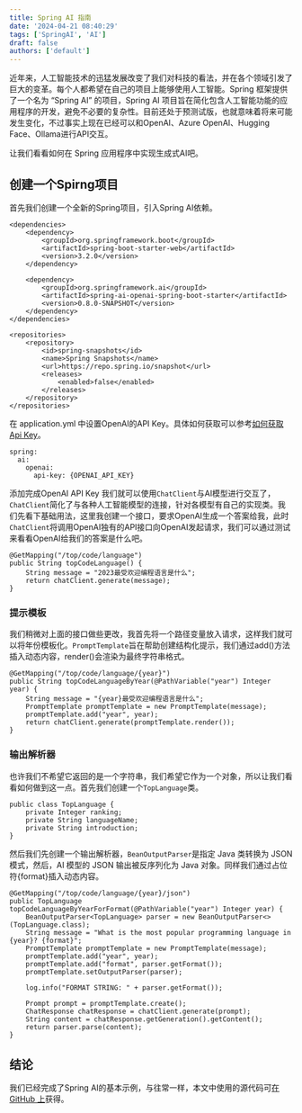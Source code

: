 ```yaml
---
title: Spring AI 指南
date: '2024-04-21 08:40:29'
tags: ['SpringAI', 'AI']
draft: false
authors: ['default']
---
```


近年来，人工智能技术的迅猛发展改变了我们对科技的看法，并在各个领域引发了巨大的变革。每个人都希望在自己的项目上能够使用人工智能。Spring 框架提供了一个名为 “Spring AI” 的项目，Spring AI 项目旨在简化包含人工智能功能的应用程序的开发，避免不必要的复杂性。目前还处于预测试版，也就意味着将来可能发生变化，不过事实上现在已经可以和OpenAI、Azure OpenAI、Hugging Face、Ollama进行API交互。

让我们看看如何在 Spring 应用程序中实现生成式AI吧。

## 创建一个Spirng项目

首先我们创建一个全新的Spring项目，引入Spring AI依赖。

```
<dependencies>
    <dependency>
        <groupId>org.springframework.boot</groupId>
        <artifactId>spring-boot-starter-web</artifactId>
        <version>3.2.0</version>
    </dependency>

    <dependency>
        <groupId>org.springframework.ai</groupId>
        <artifactId>spring-ai-openai-spring-boot-starter</artifactId>
        <version>0.8.0-SNAPSHOT</version>
    </dependency>
</dependencies>

<repositories>
    <repository>
        <id>spring-snapshots</id>
        <name>Spring Snapshots</name>
        <url>https://repo.spring.io/snapshot</url>
        <releases>
            <enabled>false</enabled>
        </releases>
    </repository>
</repositories>
```

在 application.yml 中设置OpenAI的API Key。具体如何获取可以参考[如何获取Api Key](https://chatgpt.cn.obiscr.com/blog/posts/2023/How-to-get-api-key/)。

```
spring:
  ai:
    openai:
      api-key: {OPENAI_API_KEY}
```

添加完成OpenAI API Key 我们就可以使用`ChatClient`与AI模型进行交互了，`ChatClient`简化了与各种人工智能模型的连接，针对各模型有自己的实现类。我们先看下基础用法，这里我创建一个接口，要求OpenAI生成一个答案给我，此时`ChatClient`将调用OpenAI独有的API接口向OpenAI发起请求，我们可以通过测试来看看OpenAI给我们的答案是什么吧。

```
@GetMapping("/top/code/language")
public String topCodeLanguage() {
    String message = "2023最受欢迎编程语言是什么";
    return chatClient.generate(message);
}
```

### 提示模板

我们稍微对上面的接口做些更改，我首先将一个路径变量放入请求，这样我们就可以将年份模板化。`PromptTemplate`旨在帮助创建结构化提示，我们通过add()方法插入动态内容，render()会渲染为最终字符串格式。

```
@GetMapping("/top/code/language/{year}")
public String topCodeLanguageByYear(@PathVariable("year") Integer year) {
    String message = "{year}最受欢迎编程语言是什么";
    PromptTemplate promptTemplate = new PromptTemplate(message);
    promptTemplate.add("year", year);
    return chatClient.generate(promptTemplate.render());
}
```

### 输出解析器

也许我们不希望它返回的是一个字符串，我们希望它作为一个对象，所以让我们看看如何做到这一点。首先我们创建一个`TopLanguage`类。

```
public class TopLanguage {
    private Integer ranking;
    private String languageName;
    private String introduction;
}
```

然后我们先创建一个输出解析器，`BeanOutputParser`是指定 Java 类转换为 JSON 模式，然后，AI 模型的 JSON 输出被反序列化为 Java 对象。同样我们通过占位符{format}插入动态内容。
```
@GetMapping("/top/code/language/{year}/json")
public TopLanguage topCodeLanguageByYearForFormat(@PathVariable("year") Integer year) {
    BeanOutputParser<TopLanguage> parser = new BeanOutputParser<>(TopLanguage.class);
    String message = "What is the most popular programming language in {year}? {format}";
    PromptTemplate promptTemplate = new PromptTemplate(message);
    promptTemplate.add("year", year);
    promptTemplate.add("format", parser.getFormat());
    promptTemplate.setOutputParser(parser);

    log.info("FORMAT STRING: " + parser.getFormat());

    Prompt prompt = promptTemplate.create();
    ChatResponse chatResponse = chatClient.generate(prompt);
    String content = chatResponse.getGeneration().getContent();
    return parser.parse(content);
}
```

## 结论
我们已经完成了Spring AI的基本示例，与往常一样，本文中使用的源代码可[在 GitHub 上](https://github.com/ReLive27/spring-boot-sample/tree/main/spring-ai)获得。


